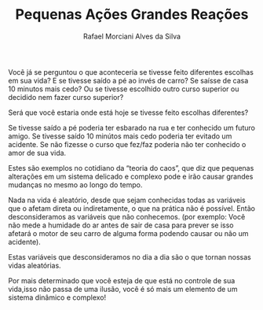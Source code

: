 %Pequenas Ações Grandes Reações
%Rafael Morciani Alves da Silva


Vocẽ já se perguntou o que aconteceria se tivesse feito diferentes
escolhas em sua vida?
E se tivesse saído a pé ao invés de carro? Se saísse de casa 10 minutos
mais cedo?
Ou se tivesse escolhido outro curso superior ou decidido nem fazer curso
superior?

Será que você estaria onde está hoje se tivesse feito escolhas
diferentes?

Se tivesse saído a pé poderia ter esbarado na rua e ter conhecido um
futuro amigo.
Se tivesse saído 10 minútos mais cedo poderia ter evitado um acidente.
Se não fizesse o curso que fez/faz poderia não ter conhecido o amor de
sua vida.

Estes são exemplos no cotidiano da "teoria do caos", que diz que pequenas
alterações em um sistema delicado e complexo pode e irão causar grandes
mudanças no mesmo ao longo do tempo.

Nada na vida é aleatório, desde que sejam conhecidas todas as variáveis
que o afetam direta ou indiretamente, o que na prática não é possível.
Então desconsideramos as variáveis que não conhecemos.
(por exemplo: Você não mede a humidade do ar antes de sair de casa  para
prever se isso afetará o motor de seu carro de alguma forma podendo
causar ou não um acidente).

Estas variáveis que desconsideramos no dia a dia são o que tornan nossas
vidas aleatórias.

Por mais determinado que você esteja de que está no controle de sua
vida,isso não passa de uma ilusão, você é só mais um elemento de um
sistema dinâmico e complexo!